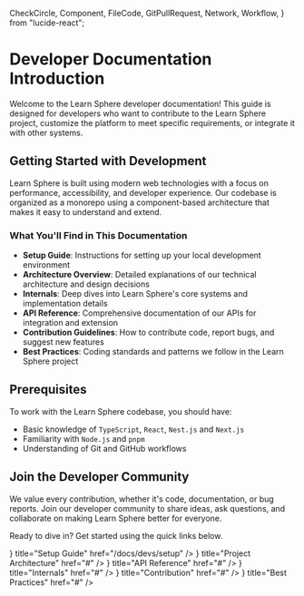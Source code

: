   CheckCircle,
  Component,
  FileCode,
  GitPullRequest,
  Network,
  Workflow,
} from "lucide-react";

# Developer Documentation Introduction

Welcome to the Learn Sphere developer documentation! This guide is designed for
developers who want to contribute to the Learn Sphere project, customize the
platform to meet specific requirements, or integrate it with other systems.

## Getting Started with Development

Learn Sphere is built using modern web technologies with a focus on performance,
accessibility, and developer experience. Our codebase is organized as a monorepo
using a component-based architecture that makes it easy to understand and
extend.

### What You'll Find in This Documentation

- **Setup Guide**: Instructions for setting up your local development
  environment
- **Architecture Overview**: Detailed explanations of our technical architecture
  and design decisions
- **Internals**: Deep dives into Learn Sphere's core systems and implementation
  details
- **API Reference**: Comprehensive documentation of our APIs for integration and
  extension
- **Contribution Guidelines**: How to contribute code, report bugs, and suggest
  new features
- **Best Practices**: Coding standards and patterns we follow in the Learn
  Sphere project

## Prerequisites

To work with the Learn Sphere codebase, you should have:

- Basic knowledge of `TypeScript`, `React`, `Nest.js` and `Next.js`
- Familiarity with `Node.js` and `pnpm`
- Understanding of Git and GitHub workflows

## Join the Developer Community

We value every contribution, whether it's code, documentation, or bug reports.
Join our developer community to share ideas, ask questions, and collaborate on
making Learn Sphere better for everyone.

Ready to dive in? Get started using the quick links below.

<Cards>
  <Cards.Card icon={<Workflow />} title="Setup Guide" href="/docs/devs/setup" />
  <Cards.Card icon={<Network />} title="Project Architecture" href="#" />
  <Cards.Card icon={<FileCode />} title="API Reference" href="#" />
  <Cards.Card icon={<Component />} title="Internals" href="#" />
  <Cards.Card icon={<GitPullRequest />} title="Contribution" href="#" />
  <Cards.Card icon={<CheckCircle />} title="Best Practices" href="#" />
</Cards>
